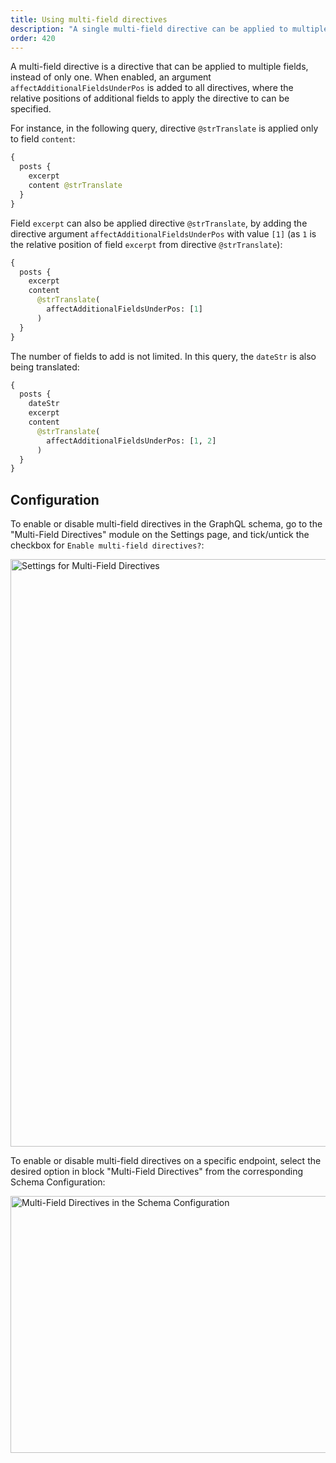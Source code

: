 ```yaml
---
title: Using multi-field directives
description: "A single multi-field directive can be applied to multiple fields, for performance and extended use cases."
order: 420
---
```


A multi-field directive is a directive that can be applied to multiple fields, instead of only one. When enabled, an argument `affectAdditionalFieldsUnderPos` is added to all directives, where the relative positions of additional fields to apply the directive to can be specified.

For instance, in the following query, directive `@strTranslate` is applied only to field `content`:

```graphql
{
  posts {
    excerpt
    content @strTranslate
  }
}
```

Field `excerpt` can also be applied directive `@strTranslate`, by adding the directive argument `affectAdditionalFieldsUnderPos` with value `[1]` (as `1` is the relative position of field `excerpt` from directive `@strTranslate`):

```graphql
{
  posts {
    excerpt
    content
      @strTranslate(
        affectAdditionalFieldsUnderPos: [1]
      )
  }
}
```

The number of fields to add is not limited. In this query, the `dateStr` is also being translated:

```graphql
{
  posts {
    dateStr
    excerpt
    content
      @strTranslate(
        affectAdditionalFieldsUnderPos: [1, 2]
      )
  }
}
```

## Configuration

To enable or disable multi-field directives in the GraphQL schema, go to the "Multi-Field Directives" module on the Settings page, and tick/untick the checkbox for `Enable multi-field directives?`:

<Image
  src="/assets/guides/upstream/settings-composable-directives.png"
  width="1024"
  height="940"
  alt="Settings for Multi-Field Directives"
  caption="Settings for Multi-Field Directives"
/>

To enable or disable multi-field directives on a specific endpoint, select the desired option in block "Multi-Field Directives" from the corresponding Schema Configuration:

<Image
  src="/assets/guides/upstream/schema-config-composable-directives.png"
  width="610"
  height="411"
  alt="Multi-Field Directives in the Schema Configuration"
  caption="Multi-Field Directives in the Schema Configuration"
/>
